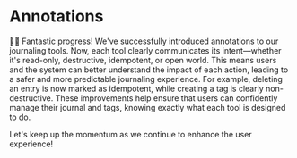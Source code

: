 # Annotations

<EpicVideo url="https://www.epicai.pro/workshops/day-3-4-advanced-mcp-features/annotations~n6qo2/solution" />

👨‍💼 Fantastic progress! We've successfully introduced annotations to our journaling tools. Now, each tool clearly communicates its intent—whether it's read-only, destructive, idempotent, or open world. This means users and the system can better understand the impact of each action, leading to a safer and more predictable journaling experience. For example, deleting an entry is now marked as idempotent, while creating a tag is clearly non-destructive. These improvements help ensure that users can confidently manage their journal and tags, knowing exactly what each tool is designed to do.

Let's keep up the momentum as we continue to enhance the user experience!
